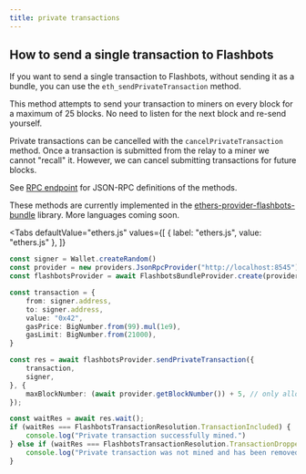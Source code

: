 ```yaml
---
title: private transactions
---
```



## How to send a single transaction to Flashbots

If you want to send a single transaction to Flashbots, without sending it as a bundle, you can use the `eth_sendPrivateTransaction` method.

This method attempts to send your transaction to miners on every block for a maximum of 25 blocks. No need to listen for the next block and re-send yourself. 

Private transactions can be cancelled with the `cancelPrivateTransaction` method. Once a transaction is submitted from the relay to a miner we cannot "recall" it. However, we can cancel submitting transactions for future blocks.

See [RPC endpoint](/flashbots-auction/searchers/advanced/rpc-endpoint) for JSON-RPC definitions of the methods.

These methods are currently implemented in the [ethers-provider-flashbots-bundle](/flashbots-auction/searchers/libraries/ethers-js-provider) library. More languages coming soon.

<Tabs 
    defaultValue="ethers.js"
    values={[
        { label: "ethers.js", value: "ethers.js" },
    ]}
>
<TabItem value="ethers.js">

```ts
const signer = Wallet.createRandom()
const provider = new providers.JsonRpcProvider("http://localhost:8545")
const flashbotsProvider = await FlashbotsBundleProvider.create(provider, signer)

const transaction = {
    from: signer.address,
    to: signer.address,
    value: "0x42",
    gasPrice: BigNumber.from(99).mul(1e9),
    gasLimit: BigNumber.from(21000),
}

const res = await flashbotsProvider.sendPrivateTransaction({
    transaction,
    signer,
}, {
    maxBlockNumber: (await provider.getBlockNumber()) + 5, // only allow tx to be mined for the next 5 blocks
});

const waitRes = await res.wait();
if (waitRes === FlashbotsTransactionResolution.TransactionIncluded) {
    console.log("Private transaction successfully mined.")
} else if (waitRes === FlashbotsTransactionResolution.TransactionDropped) {
    console.log("Private transaction was not mined and has been removed from the system.")
}
```

</TabItem>
</Tabs>
